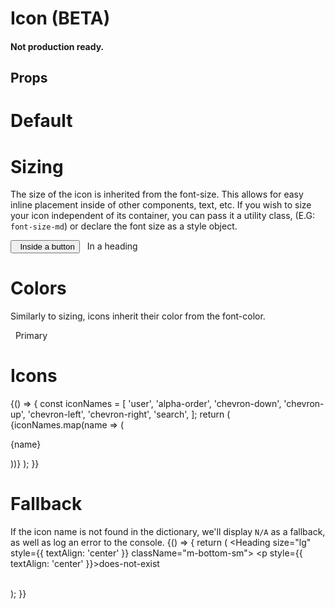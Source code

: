 
<Meta title="Components/Icon" component={Icon} />

# Icon (BETA)
#### Not production ready.

## Props

<ArgsTable of={Icon} />

# Default

<Canvas>
  <Story name="default">
    <Box childGap="md" direction="row">
      <Icon name="user" />
    </Box>
  </Story>
</Canvas>

# Sizing

The size of the icon is inherited from the font-size. This allows for easy inline placement inside of other components, text, etc.
If you wish to size your icon independent of its container, you can pass it a utility class, (E.G: `font-size-md`) or declare the font
size as a style object.

<Canvas>
  <Story name="Sizing">
    <Box childGap="md" alignItems="flex-start">
      <Button><Icon name="user" />&nbsp;&nbsp;Inside a button</Button>
      <Heading size="xl" as="h2"><Icon name="user" />&nbsp;&nbsp;In a heading</Heading>
    </Box>
  </Story>
</Canvas>

# Colors

Similarly to sizing, icons inherit their color from the font-color. 

<Canvas>
  <Story name="Colors">
    <Box childGap="md" alignItems="flex-start">
      <Heading size="xl" as="h2" variant="primary"><Icon name="user" />&nbsp;&nbsp;Primary</Heading>
    </Box>
  </Story>
</Canvas>

# Icons

<Canvas>
  <Story name="icons">
    {() => {
      const iconNames = [
        'user',
        'alpha-order',
        'chevron-down',
        'chevron-up',
        'chevron-left',
        'chevron-right',
        'search',
      ];
      return (
        <Box childGap="sm" direction="row" wrap>
          {iconNames.map(name => (
            <Box borderWidth="xs" borderColor="grey-lighter" key={name} padding="md" radius="md" margin="md 0 0 0">
              <Heading size="lg" style={{ textAlign: 'center' }} className="m-bottom-sm">
                <Icon name={name} className="font-size-2xl"/>
              </Heading>
              <p>{name}</p>
            </Box>
          ))}
        </Box>
      );
    }}
  </Story>
</Canvas>

# Fallback

If the icon name is not found in the dictionary, we'll display `N/A` as a fallback, as well as log an error to the console.
<Canvas>
  <Story name="fallback">
    {() => {
      return (
        <Box
          borderWidth="xs"
          width="200px"
          borderColor="grey-lighter"
          padding="md"
          radius="md"
        >
          <Heading size="lg" style={{ textAlign: 'center' }} className="m-bottom-sm">
            <Icon name="does-not-exist" className="font-size-2xl"/>
          </Heading>
          <p style={{ textAlign: 'center' }}>does-not-exist</p>
        </Box>  
      );
    }}
  </Story>
</Canvas>
